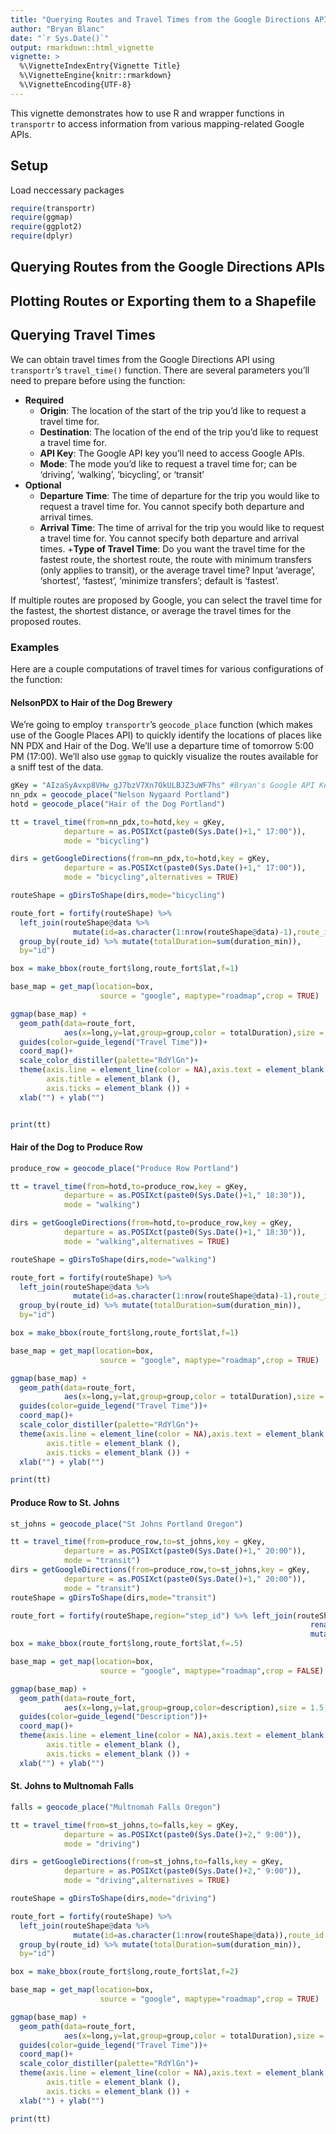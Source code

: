 ```yaml
---
title: "Querying Routes and Travel Times from the Google Directions API"
author: "Bryan Blanc"
date: "`r Sys.Date()`"
output: rmarkdown::html_vignette
vignette: >
  %\VignetteIndexEntry{Vignette Title}
  %\VignetteEngine{knitr::rmarkdown}
  %\VignetteEncoding{UTF-8}
---
```


This vignette demonstrates how to use R and wrapper functions in `transportr` to access information from various mapping-related Google APIs. 

## Setup
Load neccessary packages
```r
require(transportr)
require(ggmap)
require(ggplot2)
require(dplyr)

```


## Querying Routes from the Google Directions APIs

## Plotting Routes or Exporting them to a Shapefile

## Querying Travel Times
We can obtain travel times from the Google Directions API using `transportr`'s `travel_time()` function. There are several parameters you'll need to prepare before using the function:

- **Required**
    + **Origin**: The location of the start of the trip you'd like to request a travel time for.
    + **Destination**: The location of the end of the trip you'd like to request a travel time for.
    + **API Key**: The Google API key you'll need to access Google APIs. 
    + **Mode**: The mode you'd like to request a travel time for; can be 'driving', 'walking', 'bicycling', or 'transit'
- **Optional**
    + **Departure Time**: The time of departure for the trip you would like to request a travel time for. You cannot specify both departure and arrival times.
    + **Arrival Time**: The time of arrival for the trip you would like to request a travel time for. You cannot specify both departure and arrival times.
    +**Type of Travel Time**: Do you want the travel time for the fastest route, the shortest route, the route with minimum transfers (only applies to transit), or the average travel time? Input 'average', 'shortest', 'fastest', 'minimize transfers'; default is 'fastest'. 
    
If multiple routes are proposed by Google, you can select the travel time for the fastest, the shortest distance, or average the travel times for the proposed routes. 

### Examples

Here are a couple computations of travel times for various configurations of the function:

#### Nelson\Nygaard PDX to Hair of the Dog Brewery
We're going to employ `transportr`'s `geocode_place` function (which makes use of the Google Places API) to quickly identify the locations of places like NN PDX and Hair of the Dog. We'll use a departure time of tomorrow 5:00 PM (17:00). We'll also use `ggmap` to quickly visualize the routes available for a sniff test of the data.

```r
gKey = "AIzaSyAvxp8VHw_gJ7bzV7Xn7OkULBJZ3uWF7hs" #Bryan's Google API Key; get your own @ <>
nn_pdx = geocode_place("Nelson Nygaard Portland")
hotd = geocode_place("Hair of the Dog Portland")

tt = travel_time(from=nn_pdx,to=hotd,key = gKey,
            departure = as.POSIXct(paste0(Sys.Date()+1," 17:00")),
            mode = "bicycling")

dirs = getGoogleDirections(from=nn_pdx,to=hotd,key = gKey,
            departure = as.POSIXct(paste0(Sys.Date()+1," 17:00")),
            mode = "bicycling",alternatives = TRUE)

routeShape = gDirsToShape(dirs,mode="bicycling")

route_fort = fortify(routeShape) %>% 
  left_join(routeShape@data %>%
              mutate(id=as.character(1:nrow(routeShape@data)-1),route_id = as.character(route_id)) %>%
  group_by(route_id) %>% mutate(totalDuration=sum(duration_min)),
  by="id") 

box = make_bbox(route_fort$long,route_fort$lat,f=1)

base_map = get_map(location=box,
                    source = "google", maptype="roadmap",crop = TRUE)

ggmap(base_map) +
  geom_path(data=route_fort,
            aes(x=long,y=lat,group=group,color = totalDuration),size = 1.5,alpha=0.7)+
  guides(color=guide_legend("Travel Time"))+
  coord_map()+
  scale_color_distiller(palette="RdYlGn")+
  theme(axis.line = element_line(color = NA),axis.text = element_blank (),
        axis.title = element_blank (),
        axis.ticks = element_blank ()) +
  xlab("") + ylab("")


print(tt)
```

#### Hair of the Dog to Produce Row
```r
produce_row = geocode_place("Produce Row Portland")

tt = travel_time(from=hotd,to=produce_row,key = gKey,
            departure = as.POSIXct(paste0(Sys.Date()+1," 18:30")),
            mode = "walking")

dirs = getGoogleDirections(from=hotd,to=produce_row,key = gKey,
            departure = as.POSIXct(paste0(Sys.Date()+1," 18:30")),
            mode = "walking",alternatives = TRUE)

routeShape = gDirsToShape(dirs,mode="walking")

route_fort = fortify(routeShape) %>% 
  left_join(routeShape@data %>%
              mutate(id=as.character(1:nrow(routeShape@data)-1),route_id = as.character(route_id)) %>%
  group_by(route_id) %>% mutate(totalDuration=sum(duration_min)),
  by="id") 

box = make_bbox(route_fort$long,route_fort$lat,f=1)

base_map = get_map(location=box,
                    source = "google", maptype="roadmap",crop = TRUE)

ggmap(base_map) +
  geom_path(data=route_fort,
            aes(x=long,y=lat,group=group,color = totalDuration),size = 1.5,alpha=0.7)+
  guides(color=guide_legend("Travel Time"))+
  coord_map()+
  scale_color_distiller(palette="RdYlGn")+
  theme(axis.line = element_line(color = NA),axis.text = element_blank (),
        axis.title = element_blank (),
        axis.ticks = element_blank ()) +
  xlab("") + ylab("")

print(tt)
```

#### Produce Row to St. Johns
```r
st_johns = geocode_place("St Johns Portland Oregon")

tt = travel_time(from=produce_row,to=st_johns,key = gKey,
            departure = as.POSIXct(paste0(Sys.Date()+1," 20:00")),
            mode = "transit")
dirs = getGoogleDirections(from=produce_row,to=st_johns,key = gKey,
            departure = as.POSIXct(paste0(Sys.Date()+1," 20:00")),
            mode = "transit")
routeShape = gDirsToShape(dirs,mode="transit")

route_fort = fortify(routeShape,region="step_id") %>% left_join(routeShape@data %>%
                                                                   rename(id=step_id) %>%
                                                                   mutate(id=as.character(id-1)),by="id")
box = make_bbox(route_fort$long,route_fort$lat,f=.5)

base_map = get_map(location=box,
                    source = "google", maptype="roadmap",crop = FALSE)

ggmap(base_map) +
  geom_path(data=route_fort,
            aes(x=long,y=lat,group=group,color=description),size = 1.5,alpha=0.8)+
  guides(color=guide_legend("Description"))+
  coord_map()+
  theme(axis.line = element_line(color = NA),axis.text = element_blank (),
        axis.title = element_blank (),
        axis.ticks = element_blank ()) +
  xlab("") + ylab("")
```

#### St. Johns to Multnomah Falls
```r
falls = geocode_place("Multnomah Falls Oregon")

tt = travel_time(from=st_johns,to=falls,key = gKey,
            departure = as.POSIXct(paste0(Sys.Date()+2," 9:00")),
            mode = "driving")

dirs = getGoogleDirections(from=st_johns,to=falls,key = gKey,
            departure = as.POSIXct(paste0(Sys.Date()+2," 9:00")),
            mode = "driving",alternatives = TRUE)

routeShape = gDirsToShape(dirs,mode="driving")

route_fort = fortify(routeShape) %>% 
  left_join(routeShape@data %>%
              mutate(id=as.character(1:nrow(routeShape@data)),route_id = as.character(route_id)) %>%
  group_by(route_id) %>% mutate(totalDuration=sum(duration_min)),
  by="id") 

box = make_bbox(route_fort$long,route_fort$lat,f=2)

base_map = get_map(location=box,
                    source = "google", maptype="roadmap",crop = TRUE)

ggmap(base_map) +
  geom_path(data=route_fort,
            aes(x=long,y=lat,group=group,color = totalDuration),size = 1.5,alpha=0.7)+
  guides(color=guide_legend("Travel Time"))+
  coord_map()+
  scale_color_distiller(palette="RdYlGn")+
  theme(axis.line = element_line(color = NA),axis.text = element_blank (),
        axis.title = element_blank (),
        axis.ticks = element_blank ()) +
  xlab("") + ylab("")

print(tt)

```


